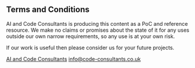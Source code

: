 
## Terms and Conditions

AI and Code Consultants is producing this content as a PoC and reference resource.  We make no claims or promises about the state of it for any uses outside our own narrow requirements, so any use is at your own risk.

If our work is useful then please consider us for your future projects.

<span>[AI and Code Consultants](https://codeconsultants.co.uk)</span>
<Spacer />
<span>[info@code-consultants.co.uk](mailto:info@code-consultants.co.uk)</span>

<div>
<HomeButton />
</div>
